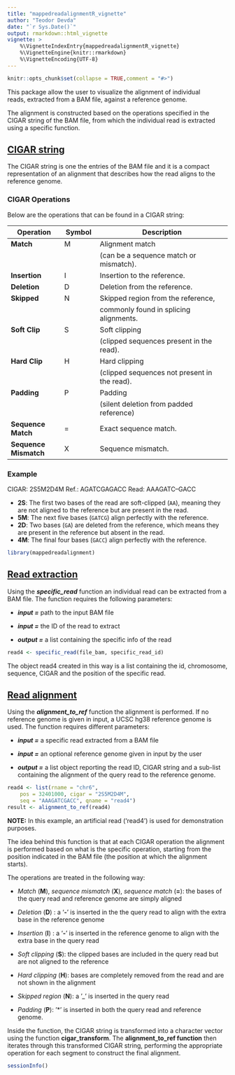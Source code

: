 ```yaml
---
title: "mappedreadalignmentR_vignette"
author: "Teodor Devda"
date: "`r Sys.Date()`"
output: rmarkdown::html_vignette
vignette: >
    %\VignetteIndexEntry{mappedreadalignmentR_vignette}
    %\VignetteEngine{knitr::rmarkdown}
    %\VignetteEncoding{UTF-8}
---
```


```r
knitr::opts_chunk$set(collapse = TRUE,comment = "#>")
```

This package allow the user to visualize the alignment of individual  
reads, extracted from a BAM file, against a reference genome.

The alignment is constructed based on the operations specified in the CIGAR 
string of the BAM file, from which the individual read is extracted 
using a specific function. 

## <u>CIGAR string </u>

The CIGAR string is one the entries of the BAM file and it is a compact 
representation of an alignment that describes how the read aligns 
to the reference genome.

### CIGAR Operations 

Below are the operations that can be found in a CIGAR string:

| **Operation**    | **Symbol** | **Description**                            |
|------------------|------------|--------------------------------------------|
| **Match**        | M          | Alignment match                            |
|                  |            | (can be a sequence match or mismatch).     |
| **Insertion**    | I          | Insertion to the reference.                |
| **Deletion**     | D          | Deletion from the reference.               |
| **Skipped**      | N          | Skipped region from the reference,         |
|                  |            | commonly found in splicing alignments.     |
| **Soft Clip**    | S          | Soft clipping                              |
|                  |            | (clipped sequences present in the read).   |
| **Hard Clip**    | H          | Hard clipping                              |
|                  |            |(clipped sequences not present in the read).|
| **Padding**      | P          | Padding                                    |
|                  |            | (silent deletion from padded reference)    |
| **Sequence Match** | =        | Exact sequence match.                      |
| **Sequence Mismatch** | X     | Sequence mismatch.                         |

### Example

CIGAR: 2S5M2D4M
Ref.:   AGATCGAGACC
Read: AAAGATC--GACC

* **2S**: The first two bases of the read are soft-clipped (`AA`), 
meaning they are not aligned to the reference but are present in the read.
* **5M**: The next five bases (`GATCG`) align perfectly with the reference.
* **2D**: Two bases (`GA`) are deleted from the reference, which means they 
are present in the reference but absent in the read.
* **4M**: The final four bases (`GACC`) align perfectly with the reference.

```r
library(mappedreadalignment)
```

## <u>Read extraction  </u>

Using the ***specific_read*** function an individual read can be extracted 
from a BAM file. The function requires the following parameters: 

* ***input =*** path to the input BAM file

* ***input =*** the ID of the read to extract

* ***output =*** a list containing the specific info of the read

```r
read4 <- specific_read(file_bam, specific_read_id)
```

The object read4 created in this way is a list containing the id, 
chromosome, sequence, CIGAR and the position of the specific read.

## <u>Read alignment </u>

Using the ***alignment_to_ref*** function the alignment is performed. If 
no reference genome is given in input, a UCSC hg38 reference genome is used.
The function requires different parameters: 

* ***input =*** a specific read extracted from a BAM file

* ***input =*** an optional reference genome given in input by the user

* ***output =*** a list object reporting the read ID, CIGAR string and 
a sub-list containing the alignment of the query read to the reference 
genome.

```r
read4 <- list(rname = "chr6",
    pos = 32401000, cigar = "2S5M2D4M", 
    seq = "AAAGATCGACC", qname = "read4")
result <- alignment_to_ref(read4)
```

**NOTE:** In this example, an artificial read ('read4') is used for 
demonstration purposes.


The idea behind this function is that at each CIGAR operation the alignment 
is performed based on what is the specific operation, starting from the 
position indicated in the BAM file (the position at which the alignment 
starts). 

The operations are treated in the following way: 

* *Match* (**M**), *sequence mismatch* (**X**), *sequence match* (**=**):
the bases of the query read and reference genome are simply aligned

* *Deletion* (**D**) : a '**-**' is inserted in the the query read to align
with the extra base in the reference genome

* *Insertion* (**I**) : a '**-**' is inserted in the reference genome to 
align with the extra base in the query read

* *Soft clipping* (**S**): the clipped bases are included in the query read
but are not aligned to the reference

* *Hard clipping* (**H**): bases are completely removed from the read and 
are not shown in the alignment

* *Skipped region* (**N**): a '_' is inserted in the query read

* *Padding* (**P**): '*' is inserted in both the query read and 
reference genome.

Inside the function, the CIGAR string is transformed into a character vector
using the function **cigar_transform**. The **alignment_to_ref function** 
then iterates through this transformed CIGAR string, performing the
appropriate operation for each segment to construct the final alignment. 

```r
sessionInfo()
```







